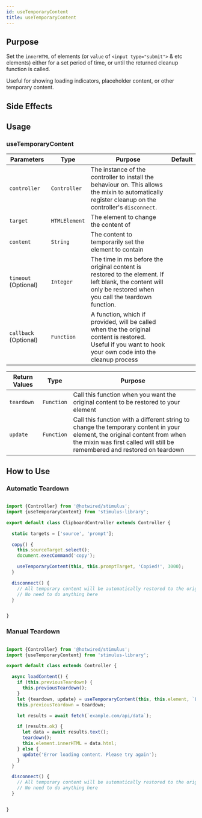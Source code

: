 ```yaml
---
id: useTemporaryContent
title: useTemporaryContent
---
```












## Purpose

Set the `innerHTML` of elements (or `value` of `<input type="submit">` & etc elements) either for a set period of time,
or until the returned cleanup function is called.

Useful for showing loading indicators, placeholder content, or other temporary content.

## Side Effects
<NoSideEffects/>

## Usage


### useTemporaryContent
| Parameters            | Type          | Purpose                                                                                                                                                      | Default |
|-----------------------|---------------|--------------------------------------------------------------------------------------------------------------------------------------------------------------|---------|
| `controller`          | `Controller`  | The instance of the controller to install the behaviour on. This allows the mixin to automatically register cleanup on the controller's `disconnect`.        |         |
| `target`              | `HTMLElement` | The element to change the content of                                                                                                                         |         |
| `content`             | `String`      | The content to temporarily set the element to contain                                                                                                        |         |
| `timeout` (Optional)  | `Integer`     | The time in ms before the original content is restored to the element. If left blank, the content will only be restored when you call the teardown function. |         |
| `callback` (Optional) | `Function`    | A function, which if provided, will be called when the the original content is restored. Useful if you want to hook your own code into the cleanup process   |         |

| Return Values | Type       | Purpose                                                                                                                                                                                                 |
|---------------|------------|---------------------------------------------------------------------------------------------------------------------------------------------------------------------------------------------------------|
| `teardown`    | `Function` | Call this function when you want the original content to be restored to your element                                                                                                                    |
| `update`      | `Function` | Call this function with a different string to change the temporary content in your element, the original content from when the mixin was first called will still be remembered and restored on teardown |


## How to Use

### Automatic Teardown
```js

import {Controller} from '@hotwired/stimulus';
import {useTemporaryContent} from 'stimulus-library';

export default class ClipboardController extends Controller {

  static targets = ['source', 'prompt'];

  copy() {
    this.sourceTarget.select();
    document.execCommand('copy');

    useTemporaryContent(this, this.promptTarget, 'Copied!', 3000);
  }

  disconnect() {
    // All temporary content will be automatically restored to the originals when the controller is disconnected
    // No need to do anything here
  }


}
```

### Manual Teardown
```js

import {Controller} from '@hotwired/stimulus';
import {useTemporaryContent} from 'stimulus-library';

export default class extends Controller {

  async loadContent() {
    if (this.previousTeardown) {
      this.previousTeardown();
    }
    let {teardown, update} = useTemporaryContent(this, this.element, `Loading...<i class="fa fa-spinner fa-spin"></i>`);
    this.previousTeardown = teardown;

    let results = await fetch(`example.com/api/data`);

    if (results.ok) {
      let data = await results.text();
      teardown();
      this.element.innerHTML = data.html;
    } else {
      update('Error loading content. Please try again');
    }
  }

  disconnect() {
    // All temporary content will be automatically restored to the originals when the controller is disconnected
    // No need to do anything here
  }


}

```